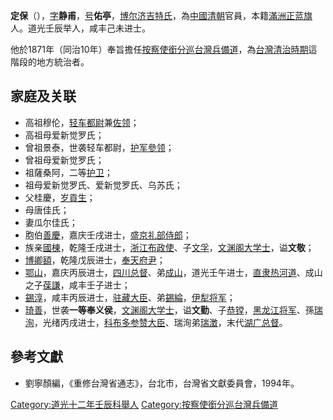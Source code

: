 '''定保'''（{{bd|1811年||？||}}），[[表字|字]]'''静甫'''，[[号|号]]'''佑亭'''，[[博尔济吉特氏|博尔济吉特氏]]，為[[中國|中國]][[清朝|清朝]]官員，本籍[[滿洲正蓝旗|滿洲正蓝旗]]人。道光壬辰举人，咸丰己未进士。

他於1871年（同治10年）奉旨擔任[[按察使銜分巡台灣兵備道|按察使銜分巡台灣兵備道]]，為[[台灣清治時期|台灣清治時期]]這階段的地方統治者。

==家庭及关联==
*高祖穆伦，[[轻车都尉|轻车都尉]]兼[[佐领|佐领]]；
*高祖母爱新觉罗氏；
*曾祖景泰，世袭轻车都尉，[[护军參领|护军參领]]；
*曾祖母爱新觉罗氏；
*祖薩桑阿，二等[[护卫|护卫]]；
*祖母爱新觉罗氏、爱新觉罗氏、乌苏氏；
*父桂慶，[[岁貢生|岁貢生]]；
*母唐佳氏；
*妻瓜尔佳氏；
*胞伯[[善慶_(嘉庆壬戌进士)|善慶]]，嘉庆壬戌进士，[[盛京礼部侍郎|盛京礼部侍郎]]；
*族亲[[國棟|國棟]]，乾隆壬戌进士，[[浙江布政使|浙江布政使]]、子[[文孚|文孚]]，[[文渊阁大学士|文渊阁大学士]]，谥'''文敬'''；
*[[綸音惠|博卿額]]，乾隆戊辰进士，[[奉天|奉天]][[府尹|府尹]]；
*[[鄂山|鄂山]]，嘉庆丙辰进士，[[四川总督|四川总督]]、弟[[成山|成山]]，道光壬午进士，[[直隶|直隶]][[热河道|热河道]]、成山之子[[葆謙|葆謙]]，咸丰壬子进士；
*[[錫淳|錫淳]]，咸丰丙辰进士，[[驻藏大臣|驻藏大臣]]、弟[[錫綸|錫綸]]，[[伊犁将军|伊犁将军]]；
*[[琦善|琦善]]，世袭'''一等奉义侯'''，[[文渊阁大学士|文渊阁大学士]]，谥'''文勤'''、子[[恭镗|恭镗]]，[[黑龙江将军|黑龙江将军]]、孫[[瑞洵|瑞洵]]，光绪丙戌进士，[[科布多参赞大臣|科布多参赞大臣]]、瑞洵弟[[瑞澂|瑞澂]]，末代[[湖广总督|湖广总督]]。

==參考文獻==
{{start box}}
{{s-before|[[黎兆棠|黎兆棠]]}}
{{s-title|[[按察使銜分巡台灣兵備道|按察使銜分巡台灣兵備道]]|1871年上任}}
{{s-after|[[周懋琦|周懋琦]]}}
{{end box}}

*劉寧顏編，《重修台灣省通志》，台北市，台灣省文獻委員會，1994年。
{{咸豐九年己未科殿試金榜}}
{{臺灣統治者}}
[[Category:道光十二年壬辰科舉人|Category:道光十二年壬辰科舉人]]
[[Category:按察使銜分巡台灣兵備道|Category:按察使銜分巡台灣兵備道]]